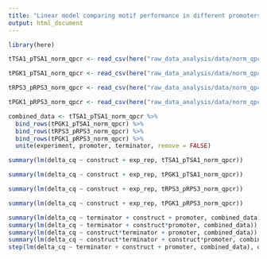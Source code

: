 ```yaml
---
title: "Linear model comparing motif performance in different promoters"
output: html_document
---
```



```r
library(here)

tTSA1_pTSA1_norm_qpcr <- read_csv(here("raw_data_analysis/data/norm_qpcr/pTSA1_tTSA1_n1_n2_norm.csv"))

tPGK1_pTSA1_norm_qpcr <- read_csv(here("raw_data_analysis/data/norm_qpcr/pPGK1_tTSA1_n1_n2_norm.csv"))

tRPS3_pRPS3_norm_qpcr <- read_csv(here("raw_data_analysis/data/norm_qpcr/pRPS3_tRPS3_n1_n2_norm.csv"))

tPGK1_pRPS3_norm_qpcr <- read_csv(here("raw_data_analysis/data/norm_qpcr/pPGK1_tRPS3_n1_n2_norm.csv"))

combined_data <- tTSA1_pTSA1_norm_qpcr %>%
  bind_rows(tPGK1_pTSA1_norm_qpcr) %>%
  bind_rows(tRPS3_pRPS3_norm_qpcr) %>%
  bind_rows(tPGK1_pRPS3_norm_qpcr) %>%
  unite(experiment, promoter, terminator, remove = FALSE)
```

```r
summary(lm(delta_cq ~ construct + exp_rep, tTSA1_pTSA1_norm_qpcr))

summary(lm(delta_cq ~ construct + exp_rep, tPGK1_pTSA1_norm_qpcr))

summary(lm(delta_cq ~ construct + exp_rep, tRPS3_pRPS3_norm_qpcr))

summary(lm(delta_cq ~ construct + exp_rep, tPGK1_pRPS3_norm_qpcr))

```

```r
summary(lm(delta_cq ~ terminator + construct + promoter, combined_data))
summary(lm(delta_cq ~ terminator + construct*promoter, combined_data))
summary(lm(delta_cq ~ construct*terminator + promoter, combined_data))
summary(lm(delta_cq ~ construct*terminator + construct*promoter, combined_data))
step(lm(delta_cq ~ terminator + construct + promoter, combined_data), delta_cq ~ construct*terminator + construct*promoter)
```

